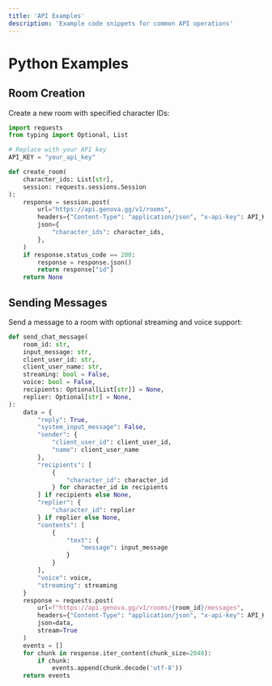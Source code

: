 ```yaml
---
title: 'API Examples'
description: 'Example code snippets for common API operations'
---
```


# Python Examples

## Room Creation

Create a new room with specified character IDs:

```python
import requests
from typing import Optional, List

# Replace with your API key
API_KEY = "your_api_key"

def create_room(
    character_ids: List[str],
    session: requests.sessions.Session
):
    response = session.post(
        url="https://api.genova.gg/v1/rooms",
        headers={"Content-Type": "application/json", "x-api-key": API_KEY},
        json={
            "character_ids": character_ids,
        },
    )
    if response.status_code == 200:
        response = response.json()
        return response["id"]
    return None
```

## Sending Messages

Send a message to a room with optional streaming and voice support:

```python
def send_chat_message(
    room_id: str,
    input_message: str,
    client_user_id: str,
    client_user_name: str,
    streaming: bool = False,
    voice: bool = False,
    recipients: Optional[List[str]] = None,
    replier: Optional[str] = None,
):
    data = {
        "reply": True,
        "system_input_message": False,
        "sender": {
            "client_user_id": client_user_id,
            "name": client_user_name
        },
        "recipients": [
            {
                "character_id": character_id
            } for character_id in recipients
        ] if recipients else None,
        "replier": {
            "character_id": replier
        } if replier else None,
        "contents": [
            {
                "text": {
                    "message": input_message
                }
            }
        ],
        "voice": voice,
        "streaming": streaming
    }
    response = requests.post(
        url=f"https://api.genova.gg/v1/rooms/{room_id}/messages",
        headers={"Content-Type": "application/json", "x-api-key": API_KEY},
        json=data,
        stream=True
    )
    events = []
    for chunk in response.iter_content(chunk_size=2048):
        if chunk:
            events.append(chunk.decode('utf-8'))
    return events
```
